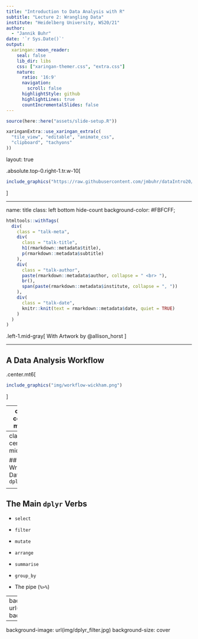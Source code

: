 ```yaml
---
title: "Introduction to Data Analysis with R"
subtitle: "Lecture 2: Wrangling Data"
institute: "Heidelberg University, WS20/21"
author: 
  - "Jannik Buhr"
date: '`r Sys.Date()`'
output:
  xaringan::moon_reader:
    seal: false
    lib_dir: libs
    css: ["xaringan-themer.css", "extra.css"]
    nature:
      ratio: '16:9'
      navigation:
        scroll: false
      highlightStyle: github
      highlightLines: true
      countIncrementalSlides: false
---
```


```r
source(here::here("assets/slide-setup.R"))

xaringanExtra::use_xaringan_extra(c(
  "tile_view", "editable", "animate_css",
  "clipboard", "tachyons"
))
```

layout: true

.absolute.top-0.right-1.tr.w-10[
```r
include_graphics("https://raw.githubusercontent.com/jmbuhr/dataIntro20/master/images/hex.png")
```
]

---

name: title
class: left bottom hide-count
background-color: #FBFCFF;

```r
htmltools::withTags(
  div(
    class = "talk-meta",
    div(
      class = "talk-title",
      h1(rmarkdown::metadata$title),
      p(rmarkdown::metadata$subtitle)
    ),
    div(
      class = "talk-author",
      paste(rmarkdown::metadata$author, collapse = " <br> "),
      br(),
      span(paste(rmarkdown::metadata$institute, collapse = ", "))
    ),
    div(
      class = "talk-date",
      knitr::knit(text = rmarkdown::metadata$date, quiet = TRUE)
    )
  )
)
```

.left-1.mid-gray[
With Artwork by @allison_horst
]

---

## A Data Analysis Workflow

.center.mt6[
```r
include_graphics("img/workflow-wickham.png")
```
]


---
class: center, middle 

## Reading Data with `readr`

<a href="https://readr.tidyverse.org/">
```r
include_graphics("img/readr.png")
```
</a>

---
class: center, middle 

## Wrangling Data with `dplyr`

<a href="https://dplyr.tidyverse.org/">
```r
include_graphics("img/dplyr.png")
```
</a>

---

## The Main `dplyr` Verbs

- `select`
- `filter`
- `mutate`
- `arrange`
- `summarise`


- `group_by`
- The pipe (` %>% `)

---
background-image: url(img/dplyr_wrangling.png)
background-size: contain

---
background-image: url(img/dplyr_filter.jpg)
background-size: cover

